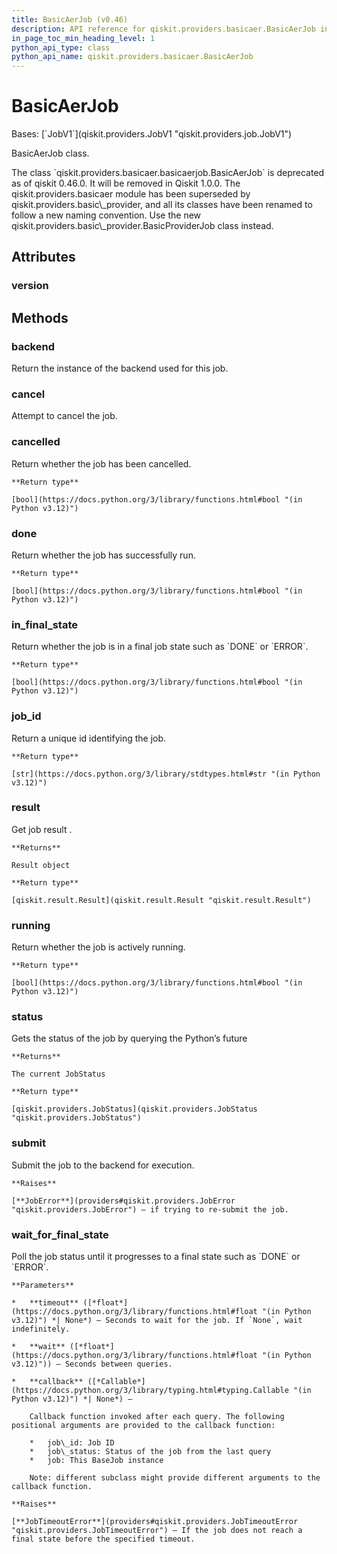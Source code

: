 ```yaml
---
title: BasicAerJob (v0.46)
description: API reference for qiskit.providers.basicaer.BasicAerJob in qiskit v0.46
in_page_toc_min_heading_level: 1
python_api_type: class
python_api_name: qiskit.providers.basicaer.BasicAerJob
---
```


# BasicAerJob

<Class id="qiskit.providers.basicaer.BasicAerJob" isDedicatedPage={true} github="https://github.com/qiskit/qiskit/tree/stable/0.46/qiskit/providers/basicaer/basicaerjob.py" signature="qiskit.providers.basicaer.BasicAerJob(backend, job_id, result)" modifiers="class">
  Bases: [`JobV1`](qiskit.providers.JobV1 "qiskit.providers.job.JobV1")

  BasicAerJob class.

  <Admonition title="Deprecated since version 0.46.0" type="danger">
    The class `qiskit.providers.basicaer.basicaerjob.BasicAerJob` is deprecated as of qiskit 0.46.0. It will be removed in Qiskit 1.0.0. The qiskit.providers.basicaer module has been superseded by qiskit.providers.basic\_provider, and all its classes have been renamed to follow a new naming convention. Use the new qiskit.providers.basic\_provider.BasicProviderJob class instead.
  </Admonition>

  ## Attributes

  ### version

  <Attribute id="qiskit.providers.basicaer.BasicAerJob.version" attributeValue="1" />

  ## Methods

  ### backend

  <Function id="qiskit.providers.basicaer.BasicAerJob.backend" signature="backend()">
    Return the instance of the backend used for this job.
  </Function>

  ### cancel

  <Function id="qiskit.providers.basicaer.BasicAerJob.cancel" signature="cancel()">
    Attempt to cancel the job.
  </Function>

  ### cancelled

  <Function id="qiskit.providers.basicaer.BasicAerJob.cancelled" signature="cancelled()">
    Return whether the job has been cancelled.

    **Return type**

    [bool](https://docs.python.org/3/library/functions.html#bool "(in Python v3.12)")
  </Function>

  ### done

  <Function id="qiskit.providers.basicaer.BasicAerJob.done" signature="done()">
    Return whether the job has successfully run.

    **Return type**

    [bool](https://docs.python.org/3/library/functions.html#bool "(in Python v3.12)")
  </Function>

  ### in\_final\_state

  <Function id="qiskit.providers.basicaer.BasicAerJob.in_final_state" signature="in_final_state()">
    Return whether the job is in a final job state such as `DONE` or `ERROR`.

    **Return type**

    [bool](https://docs.python.org/3/library/functions.html#bool "(in Python v3.12)")
  </Function>

  ### job\_id

  <Function id="qiskit.providers.basicaer.BasicAerJob.job_id" signature="job_id()">
    Return a unique id identifying the job.

    **Return type**

    [str](https://docs.python.org/3/library/stdtypes.html#str "(in Python v3.12)")
  </Function>

  ### result

  <Function id="qiskit.providers.basicaer.BasicAerJob.result" signature="result(timeout=None)">
    Get job result .

    **Returns**

    Result object

    **Return type**

    [qiskit.result.Result](qiskit.result.Result "qiskit.result.Result")
  </Function>

  ### running

  <Function id="qiskit.providers.basicaer.BasicAerJob.running" signature="running()">
    Return whether the job is actively running.

    **Return type**

    [bool](https://docs.python.org/3/library/functions.html#bool "(in Python v3.12)")
  </Function>

  ### status

  <Function id="qiskit.providers.basicaer.BasicAerJob.status" signature="status()">
    Gets the status of the job by querying the Python’s future

    **Returns**

    The current JobStatus

    **Return type**

    [qiskit.providers.JobStatus](qiskit.providers.JobStatus "qiskit.providers.JobStatus")
  </Function>

  ### submit

  <Function id="qiskit.providers.basicaer.BasicAerJob.submit" signature="submit()">
    Submit the job to the backend for execution.

    **Raises**

    [**JobError**](providers#qiskit.providers.JobError "qiskit.providers.JobError") – if trying to re-submit the job.
  </Function>

  ### wait\_for\_final\_state

  <Function id="qiskit.providers.basicaer.BasicAerJob.wait_for_final_state" signature="wait_for_final_state(timeout=None, wait=5, callback=None)">
    Poll the job status until it progresses to a final state such as `DONE` or `ERROR`.

    **Parameters**

    *   **timeout** ([*float*](https://docs.python.org/3/library/functions.html#float "(in Python v3.12)") *| None*) – Seconds to wait for the job. If `None`, wait indefinitely.

    *   **wait** ([*float*](https://docs.python.org/3/library/functions.html#float "(in Python v3.12)")) – Seconds between queries.

    *   **callback** ([*Callable*](https://docs.python.org/3/library/typing.html#typing.Callable "(in Python v3.12)") *| None*) –

        Callback function invoked after each query. The following positional arguments are provided to the callback function:

        *   job\_id: Job ID
        *   job\_status: Status of the job from the last query
        *   job: This BaseJob instance

        Note: different subclass might provide different arguments to the callback function.

    **Raises**

    [**JobTimeoutError**](providers#qiskit.providers.JobTimeoutError "qiskit.providers.JobTimeoutError") – If the job does not reach a final state before the specified timeout.
  </Function>
</Class>

